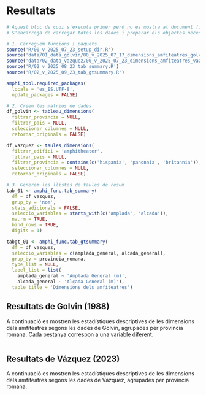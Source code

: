 # Resultats

```r
# Aquest bloc de codi s'executa primer però no es mostra al document final.
# S'encarrega de carregar totes les dades i preparar els objectes necessaris.

# 1. Carreguem funcions i paquets
source('R/00_v_2025_07_23_setup_dir.R')
source('data/01_data_golvin/00_v_2025_07_17_dimensions_amfiteatres_golvin.R')
source('data/02_data_vazquez/00_v_2025_07_23_dimensions_amfiteatres_vazquez.R')
source('R/02_v_2025_08_23_tab_summary.R')
source('R/02_v_2025_09_23_tab_gtsummary.R')

amphi_tool.required_packages(
  locale = 'es_ES.UTF-8',
  update_packages = FALSE)

# 2. Creem les matrius de dades
df_golvin <- tableau_dimensions(
  filtrar_provincia = NULL,
  filtrar_pais = NULL,
  seleccionar_columnes = NULL,
  retornar_originals = FALSE)

df_vazquez <- taules_dimensions(
  filtrar_edifici = 'amphitheater',
  filtrar_pais = NULL,
  filtrar_provincia = contains(c('hispania', 'panonnia', 'britannia')),
  seleccionar_columnes = NULL,
  retornar_originals = FALSE)

# 3. Generem les llistes de taules de resum
tab_01 <- amphi_func.tab_summary(
  df = df_vazquez,
  grup_by = 'nom',
  stats_adicionals = FALSE,
  seleccio_variables = starts_with(c('amplada', 'alcada')),
  na.rm = TRUE,
  bind_rows = TRUE,
  digits = 1)

tabgt_01 <- amphi_func.tab_gtsummary(
  df = df_vazquez,
  seleccio_variables = c(amplada_general, alcada_general),
  grup_by = provincia_romana,
  type_list = NULL,
  label_list = list(
    amplada_general ~ 'Amplada General (m)',
    alcada_general ~ 'Alçada General (m)'),
  table_title = 'Dimensions dels amfiteatres')

```

## Resultats de Golvin (1988)

A continuació es mostren les estadístiques descriptives de les dimensions dels amfiteatres segons les dades de Golvin, agrupades per província romana. Cada pestanya correspon a una variable diferent.

```r

```

## Resultats de Vázquez (2023)

A continuació es mostren les estadístiques descriptives de les dimensions dels amfiteatres segons les dades de Vázquez, agrupades per província romana.

```r

```
